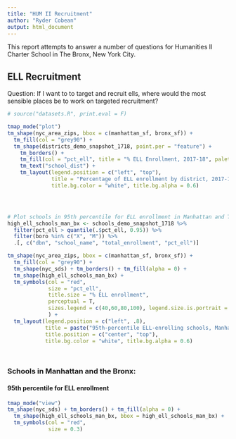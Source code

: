 ```yaml
---
title: "HUM II Recruitment"
author: "Ryder Cobean"
output: html_document
---
```



This report attempts to answer a number of questions for Humanities II Charter School in The Bronx, New York City.

## ELL Recruitment
Question: If I want to to target and recruit ells, where would the most sensible places be to work on targeted recruitment?




```r
# source("datasets.R", print.eval = F)

tmap_mode("plot")
tm_shape(nyc_area_zips, bbox = c(manhattan_sf, bronx_sf)) +
  tm_fill(col = "grey90") + 
  tm_shape(districts_demo_snapshot_1718, point.per = "feature") + 
    tm_borders() + 
    tm_fill(col = "pct_ell", title = "% ELL Enrollment, 2017-18", palette = "BuGn") +
    tm_text("school_dist") +
    tm_layout(legend.position = c("left", "top"),
              title = "Percentage of ELL enrollment by district, 2017-18",
              title.bg.color = "white", title.bg.alpha = 0.6)




# Plot schools in 95th percentile for ELL enrollment in Manhattan and The Bronx:
high_ell_schools_man_bx <- schools_demo_snapshot_1718 %>% 
  filter(pct_ell > quantile(.$pct_ell, 0.95)) %>% 
  filter(boro %in% c("X", "M")) %>%
  .[, c("dbn", "school_name", "total_enrollment", "pct_ell")]

tm_shape(nyc_area_zips, bbox = c(manhattan_sf, bronx_sf)) + 
  tm_fill(col = "grey90") +
  tm_shape(nyc_sds) + tm_borders() + tm_fill(alpha = 0) +
  tm_shape(high_ell_schools_man_bx) + 
  tm_symbols(col = "red",
             size = "pct_ell",
             title.size = "% ELL enrollment",
             perceptual = T,
             sizes.legend = c(40,60,80,100), legend.size.is.portrait = T
             ) + 
  tm_layout(legend.position = c("left", .8),
            title = paste("95th-percentile ELL-enrolling schools, Manhattan/Bronx"),
            title.position = c("center", "top"),
            title.bg.color = "white", title.bg.alpha = 0.6)




```

### Schools in Manhattan and the Bronx:
#### 95th percentile for ELL enrollment


```r
tmap_mode("view")
tm_shape(nyc_sds) + tm_borders() + tm_fill(alpha = 0) +
  tm_shape(high_ell_schools_man_bx, bbox = high_ell_schools_man_bx) + 
  tm_symbols(col = "red", 
             size = 0.3)
```

